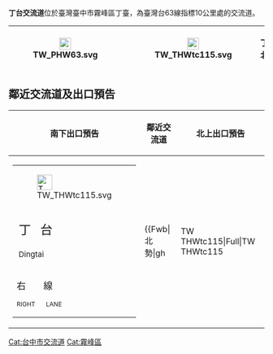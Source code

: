 {{Infobox Taiwan Highway IC
| name = 丁台交流道
| name_en = Dingtai Interchange
| rd_type = PH
| rd_number = 63
| exit = 10
| exit_name = 丁台
| location = [[臺灣|臺灣]][[臺中市|臺中市]][[霧峰區|霧峰區]][[丁臺|丁臺]]
| connect = {{Jct|country=TWN|TRTC|115}}<br>[[中投東、西路|中投東路、中投西路]]（平面側車道）
| goto = 霧峰區丁臺
| class = 分離式簡易鑽石型
| time = 1998年1月1日
}}
'''丁台交流道'''位於臺灣臺中市霧峰區丁臺，為臺灣台63線指標10公里處的交流道。
{|class="wikitable" style="text-align:center"
! [[File:TW_PHW63.svg|23px]]
| {{Taiwan Highway Exit|丁台}}
| [[File:TW_THWtc115.svg|x23px]]
| '''丁台　北勢'''
|}

== 鄰近交流道及出口預告 ==
{|class="toccolours" border="1" cellpadding="4" style="margin:0 auto; border-collapse:collapse; text-align:center; white-space:nowrap"
! 南下出口預告 !! 鄰近交流道 !! 北上出口預告
|-
|
{|style="width:190px; background-color:#007F00; text-align:center; color:#FFF; font-weight:bold"
| colspan="2" | <div style="margin-top:6px; margin-bottom:3px">[[File:TW_THWtc115.svg|x30px]]</div>
|-
| style="width:90px; border-right:2px solid #FFF; line-height:24px; font-size:24px; word-spacing:12px" | 丁 台<div style="font-size:15px">Dingtai</div>
| style="width:90px; line-height:24px; font-size:24px; word-spacing:12px" | 北 勢<div style="font-size:15px">Beishi</div>
|-
| colspan="2" | <div style="line-height:18px; font-size:18px; word-spacing:30px">右 線<div style="font-size:12px; word-spacing:18px">RIGHT LANE</div></div>
|}
|
{{Start expwy box|[[台灣省道|台灣省道]]}}
{{S-expwy IC|[[中投交流道|中投交流道]]|往　[[大里二交流道_(台63線)|大里二交流道]]}}
{{S-line|{{Jct|country=TWN|PH|63}}|10k|#003876}}
{{S-expwy IC|[[萬豐交流道|萬豐交流道]]|往　[[草屯一交流道|草屯一交流道]]}}
{{Illus}}
{{Fwu|ph|[[大里區|大里]]}}
{{Fwi4|Full|7|中投}}
{{Fwh|phs}}
{{Fwm|TW PHW63}}
{{Fwh3|phs|10|丁台}}
{{Fwb|北勢|gh||TW THWtc115|Full|TW THWtc115||gh|[[丁臺|丁臺]]}}
{{Fwh|phs}}
{{Fwm|TW PHW63}}
{{Fwh|phs}}
{{Fwi4|Full|12|萬豐}}
{{Fwd|ph|[[草屯鎮|草屯]]}}
{{Fwed}}
|
{|style="width:190px; background-color:#007F00; text-align:center; color:#FFF; font-weight:bold"
| colspan="2" | <div style="margin-top:6px; margin-bottom:3px">[[File:TW_THWtc115.svg|x30px]]</div>
|-
| style="width:90px; border-right:2px solid #FFF; line-height:24px; font-size:24px; word-spacing:12px" | 北 勢<div style="font-size:15px">Beishi</div>
| style="width:90px; line-height:24px; font-size:24px; word-spacing:12px" | 丁 台<div style="font-size:15px">Dingtai</div>
|-
| colspan="2" | <div style="line-height:18px; font-size:18px; word-spacing:30px">右 線<div style="font-size:12px; word-spacing:18px">RIGHT LANE</div></div>
|}
|}

{{台63線}}
{{TW-road-stub}}

[[Cat:台中市交流道|Cat:台中市交流道]]
[[Cat:霧峰區|Cat:霧峰區]]